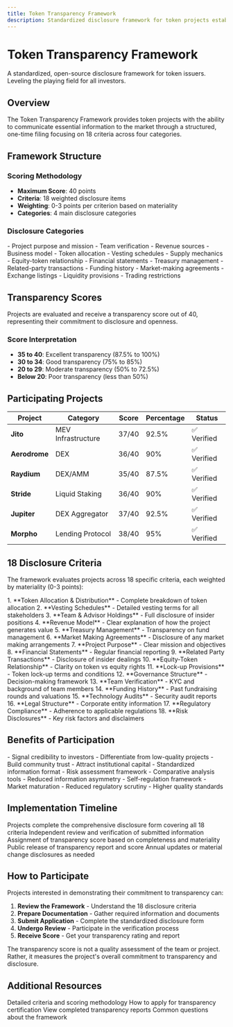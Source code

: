 ```yaml
---
title: Token Transparency Framework
description: Standardized disclosure framework for token projects establishing transparency through 18 weighted criteria
---
```


# Token Transparency Framework

<Info>
A standardized, open-source disclosure framework for token issuers. Leveling the playing field for all investors.
</Info>

## Overview

The Token Transparency Framework provides token projects with the ability to communicate essential information to the market through a structured, one-time filing focusing on 18 criteria across four categories.

## Framework Structure

### Scoring Methodology
- **Maximum Score**: 40 points
- **Criteria**: 18 weighted disclosure items
- **Weighting**: 0-3 points per criterion based on materiality
- **Categories**: 4 main disclosure categories

### Disclosure Categories

<CardGroup cols={2}>
  <Card title="Project Fundamentals" icon="building">
    - Project purpose and mission
    - Team verification
    - Revenue sources
    - Business model
  </Card>

  <Card title="Token Economics" icon="coins">
    - Token allocation
    - Vesting schedules
    - Supply mechanics
    - Equity-token relationship
  </Card>

  <Card title="Financial Disclosure" icon="chart-line">
    - Financial statements
    - Treasury management
    - Related-party transactions
    - Funding history
  </Card>

  <Card title="Market Structure" icon="exchange">
    - Market-making agreements
    - Exchange listings
    - Liquidity provisions
    - Trading restrictions
  </Card>
</CardGroup>

## Transparency Scores

Projects are evaluated and receive a transparency score out of 40, representing their commitment to disclosure and openness.

### Score Interpretation
- **35 to 40**: Excellent transparency (87.5% to 100%)
- **30 to 34**: Good transparency (75% to 85%)
- **20 to 29**: Moderate transparency (50% to 72.5%)
- **Below 20**: Poor transparency (less than 50%)

## Participating Projects

| Project | Category | Score | Percentage | Status |
|---------|----------|-------|------------|--------|
| **Jito** | MEV Infrastructure | 37/40 | 92.5% | ✅ Verified |
| **Aerodrome** | DEX | 36/40 | 90% | ✅ Verified |
| **Raydium** | DEX/AMM | 35/40 | 87.5% | ✅ Verified |
| **Stride** | Liquid Staking | 36/40 | 90% | ✅ Verified |
| **Jupiter** | DEX Aggregator | 37/40 | 92.5% | ✅ Verified |
| **Morpho** | Lending Protocol | 38/40 | 95% | ✅ Verified |

## 18 Disclosure Criteria

The framework evaluates projects across 18 specific criteria, each weighted by materiality (0-3 points):

<AccordionGroup>
  <Accordion title="High Materiality (3 points each)">
    1. **Token Allocation & Distribution** - Complete breakdown of token allocation
    2. **Vesting Schedules** - Detailed vesting terms for all stakeholders
    3. **Team & Advisor Holdings** - Full disclosure of insider positions
    4. **Revenue Model** - Clear explanation of how the project generates value
    5. **Treasury Management** - Transparency on fund management
    6. **Market Making Agreements** - Disclosure of any market making arrangements
  </Accordion>

  <Accordion title="Medium Materiality (2 points each)">
    7. **Project Purpose** - Clear mission and objectives
    8. **Financial Statements** - Regular financial reporting
    9. **Related Party Transactions** - Disclosure of insider dealings
    10. **Equity-Token Relationship** - Clarity on token vs equity rights
    11. **Lock-up Provisions** - Token lock-up terms and conditions
    12. **Governance Structure** - Decision-making framework
  </Accordion>

  <Accordion title="Standard Materiality (1-2 points each)">
    13. **Team Verification** - KYC and background of team members
    14. **Funding History** - Past fundraising rounds and valuations
    15. **Technology Audits** - Security audit reports
    16. **Legal Structure** - Corporate entity information
    17. **Regulatory Compliance** - Adherence to applicable regulations
    18. **Risk Disclosures** - Key risk factors and disclaimers
  </Accordion>
</AccordionGroup>

## Benefits of Participation

<CardGroup cols={3}>
  <Card title="For Projects" icon="rocket">
    - Signal credibility to investors
    - Differentiate from low-quality projects
    - Build community trust
    - Attract institutional capital
  </Card>

  <Card title="For Investors" icon="shield-check">
    - Standardized information format
    - Risk assessment framework
    - Comparative analysis tools
    - Reduced information asymmetry
  </Card>

  <Card title="For the Industry" icon="globe">
    - Self-regulation framework
    - Market maturation
    - Reduced regulatory scrutiny
    - Higher quality standards
  </Card>
</CardGroup>

## Implementation Timeline

<Steps>
  <Step title="Initial Submission">
    Projects complete the comprehensive disclosure form covering all 18 criteria
  </Step>

  <Step title="Review Process">
    Independent review and verification of submitted information
  </Step>

  <Step title="Scoring">
    Assignment of transparency score based on completeness and materiality
  </Step>

  <Step title="Publication">
    Public release of transparency report and score
  </Step>

  <Step title="Ongoing Updates">
    Annual updates or material change disclosures as needed
  </Step>
</Steps>

## How to Participate

Projects interested in demonstrating their commitment to transparency can:

1. **Review the Framework** - Understand the 18 disclosure criteria
2. **Prepare Documentation** - Gather required information and documents
3. **Submit Application** - Complete the standardized disclosure form
4. **Undergo Review** - Participate in the verification process
5. **Receive Score** - Get your transparency rating and report

<Note>
The transparency score is not a quality assessment of the team or project. Rather, it measures the project's overall commitment to transparency and disclosure.
</Note>

## Additional Resources

<CardGroup cols={2}>
  <Card title="Framework Documentation" icon="book" href="/token-transparency/framework">
    Detailed criteria and scoring methodology
  </Card>

  <Card title="Submission Guidelines" icon="file-alt" href="/token-transparency/submit">
    How to apply for transparency certification
  </Card>

  <Card title="Project Reports" icon="chart-bar" href="/token-transparency/reports">
    View completed transparency reports
  </Card>

  <Card title="FAQ" icon="question-circle" href="/token-transparency/faq">
    Common questions about the framework
  </Card>
</CardGroup>